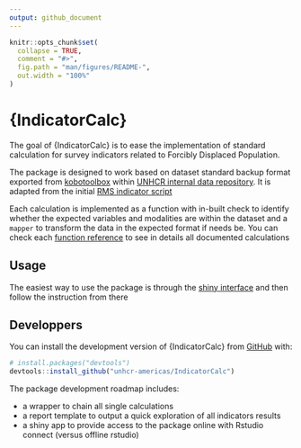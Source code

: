 ```yaml
---
output: github_document
---
```


<!-- README.md is generated from README.Rmd. Please edit that file -->

```r
knitr::opts_chunk$set(
  collapse = TRUE,
  comment = "#>",
  fig.path = "man/figures/README-",
  out.width = "100%"
)
```

# {IndicatorCalc}

<!-- badges: start -->
<!-- badges: end -->

The goal of {IndicatorCalc} is to ease the implementation of standard calculation for survey indicators related to Forcibly Displaced Population.

The package is designed to work based on dataset standard backup format exported from [kobotoolbox](http://http://kobo.unhcr.org) within [UNHCR internal data repository](http://ridl.unhcr.org). It is adapted from the initial [RMS indicator script](https://github.com/bozdagilgi/UNHCR-RMS-Indicators) 

Each calculation is implemented as a function with in-built check to identify whether the expected variables and modalities are within the dataset and a `mapper` to transform the data in the expected format if needs be. You can check each [function reference](/reference/index.html) to see in details all documented calculations

## Usage

The easiest way to use the package is through the [shiny interface](http://rstudio.unhcr.org/IndicatorCalc)  and then follow the instruction from there 


## Developpers

You can install the development version of {IndicatorCalc} from [GitHub](https://github.com/unhcr-americas/IndicatorCalc) with:

``` r
# install.packages("devtools")
devtools::install_github("unhcr-americas/IndicatorCalc")
```


The package development roadmap includes:

 - a wrapper to chain all single calculations
 - a report template to output a quick exploration of all indicators results
 - a shiny app to provide access to the package online with Rstudio connect (versus offline rstudio)


